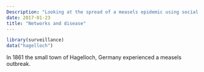 ```yaml
---
Description: "Looking at the spread of a measels epidemic using social networks."
date: 2017-01-23
title: "Networks and disease"
---
```


```r
library(surveillance)
data("hagelloch")
```

In 1861 the small town of Hagelloch, Germany experienced a measels outbreak. 